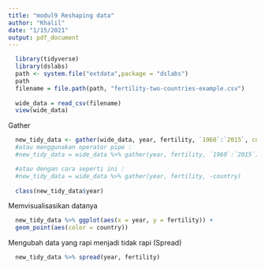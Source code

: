 ```yaml
---
title: "modul9 Reshaping data"
author: "Khalil"
date: "1/15/2021"
output: pdf_document
---
```


```r
  library(tidyverse)
  library(dslabs)
  path <- system.file("extdata",package = "dslabs")
  path
  filename = file.path(path, "fertility-two-countries-example.csv")
  
  wide_data = read_csv(filename)
  view(wide_data)
```

Gather
```r
  new_tidy_data <- gather(wide_data, year, fertility, `1960`:`2015`, convert = TRUE)
  #atau menggunakan operator pipe : 
  #new_tidy_data = wide_data %>% gather(year, fertility, `1960`:`2015`)

  #atau dengan cara seperti ini : 
  #new_tidy_data = wide_data %>% gather(year, fertility, -country)
  
  class(new_tidy_data$year) 
```

Memvisualisasikan datanya
```r
  new_tidy_data %>% ggplot(aes(x = year, y = fertility)) + 
  geom_point(aes(color = country))
```

Mengubah data yang rapi menjadi tidak rapi (Spread)
```r
  new_tidy_data %>% spread(year, fertility)
```
